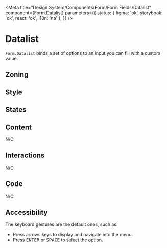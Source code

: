 

<Meta
	title="Design System/Components/Form/Form Fields/Datalist"
	component={Form.Datalist}
	parameters={{
		status: { figma: 'ok', storybook: 'ok', react: 'ok', i18n: 'na' },
	}}
/>

# Datalist

`Form.Datalist` binds a set of options to an input you can fill with a custom value.

## Zoning

<FigmaImage
	src="https://www.figma.com/file/qc8oUSyVJM67gSsbTShftt/%F0%9F%93%90-Zoning?node-id=252%3A0"
	alt="zoning image for datalist"
/>

## Style

## States

<Canvas>
	<Story story={Stories.Datalist} />
</Canvas>

## Content

N/C

## Interactions

N/C

## Code

N/C

## Accessibility

The keyboard gestures are the default ones, such as:

- Press arrows keys to display and navigate into the menu.
- Press <kbd>ENTER</kbd> or <kbd>SPACE</kbd> to select the option.
